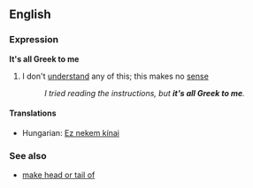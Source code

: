 ==English==
===Expression===
'''It's all Greek to me'''
#{{idiom}} I don't [[understand]] any of this; this makes no [[sense]]
#:''I tried reading the instructions, but '''it's all Greek to me'''.''

====Translations====
*Hungarian: [[Ez nekem kínai]]

===See also===
*[[make head or tail of]]
